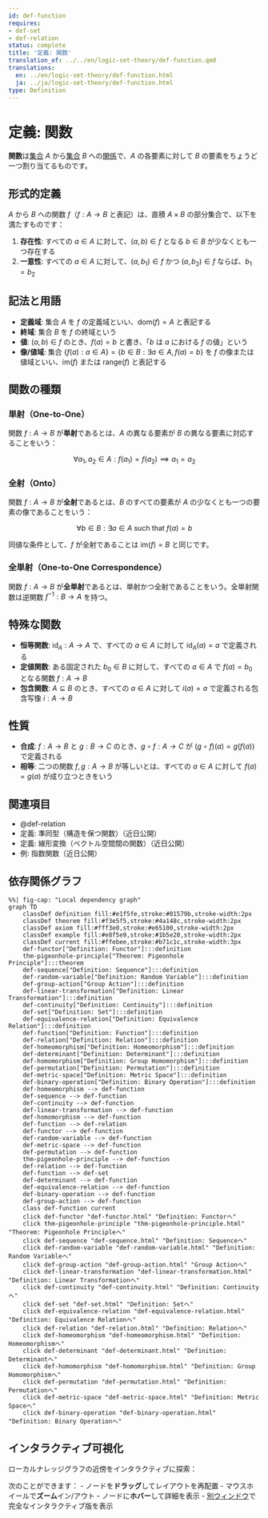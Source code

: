 ```yaml
---
id: def-function
requires:
- def-set
- def-relation
status: complete
title: '定義: 関数'
translation_of: ../../en/logic-set-theory/def-function.qmd
translations:
  en: ../en/logic-set-theory/def-function.html
  ja: ../ja/logic-set-theory/def-function.html
type: Definition
---
```


# 定義: 関数 {#def-function}

**関数**は[集合](def-set.qmd) $A$ から[集合](def-set.qmd) $B$ への[関係](def-relation.qmd)で、$A$ の各要素に対して $B$ の要素をちょうど一つ割り当てるものです。

## 形式的定義

$A$ から $B$ への関数 $f$（$f: A \to B$ と表記）は、直積 $A \times B$ の部分集合で、以下を満たすものです：

1. **存在性**: すべての $a \in A$ に対して、$(a, b) \in f$ となる $b \in B$ が少なくとも一つ存在する
2. **一意性**: すべての $a \in A$ に対して、$(a, b_1) \in f$ かつ $(a, b_2) \in f$ ならば、$b_1 = b_2$

## 記法と用語

- **定義域**: 集合 $A$ を $f$ の定義域といい、$\text{dom}(f) = A$ と表記する
- **終域**: 集合 $B$ を $f$ の終域という
- **値**: $(a, b) \in f$ のとき、$f(a) = b$ と書き、「$b$ は $a$ における $f$ の値」という
- **像/値域**: 集合 $\{f(a) : a \in A\} = \{b \in B : \exists a \in A, f(a) = b\}$ を $f$ の像または値域といい、$\text{im}(f)$ または $\text{range}(f)$ と表記する

## 関数の種類

### 単射（One-to-One）

関数 $f: A \to B$ が**単射**であるとは、$A$ の異なる要素が $B$ の異なる要素に対応することをいう：

$$\forall a_1, a_2 \in A: f(a_1) = f(a_2) \implies a_1 = a_2$$

### 全射（Onto）

関数 $f: A \to B$ が**全射**であるとは、$B$ のすべての要素が $A$ の少なくとも一つの要素の像であることをいう：

$$\forall b \in B: \exists a \in A \text{ such that } f(a) = b$$

同値な条件として、$f$ が全射であることは $\text{im}(f) = B$ と同じです。

### 全単射（One-to-One Correspondence）

関数 $f: A \to B$ が**全単射**であるとは、単射かつ全射であることをいう。全単射関数は逆関数 $f^{-1}: B \to A$ を持つ。

## 特殊な関数

- **恒等関数**: $\text{id}_A: A \to A$ で、すべての $a \in A$ に対して $\text{id}_A(a) = a$ で定義される
- **定値関数**: ある固定された $b_0 \in B$ に対して、すべての $a \in A$ で $f(a) = b_0$ となる関数 $f: A \to B$
- **包含関数**: $A \subseteq B$ のとき、すべての $a \in A$ に対して $i(a) = a$ で定義される包含写像 $i: A \to B$

## 性質

- **合成**: $f: A \to B$ と $g: B \to C$ のとき、$g \circ f: A \to C$ が $(g \circ f)(a) = g(f(a))$ で定義される
- **相等**: 二つの関数 $f, g: A \to B$ が等しいとは、すべての $a \in A$ に対して $f(a) = g(a)$ が成り立つときをいう

## 関連項目

- @def-relation
- 定義: 準同型（構造を保つ関数）（近日公開）
- 定義: 線形変換（ベクトル空間間の関数）（近日公開）
- 例: 指数関数（近日公開）

## 依存関係グラフ

```mermaid
%%| fig-cap: "Local dependency graph"
graph TD
    classDef definition fill:#e1f5fe,stroke:#01579b,stroke-width:2px
    classDef theorem fill:#f3e5f5,stroke:#4a148c,stroke-width:2px
    classDef axiom fill:#fff3e0,stroke:#e65100,stroke-width:2px
    classDef example fill:#e8f5e9,stroke:#1b5e20,stroke-width:2px
    classDef current fill:#ffebee,stroke:#b71c1c,stroke-width:3px
    def-functor["Definition: Functor"]:::definition
    thm-pigeonhole-principle["Theorem: Pigeonhole Principle"]:::theorem
    def-sequence["Definition: Sequence"]:::definition
    def-random-variable["Definition: Random Variable"]:::definition
    def-group-action["Group Action"]:::definition
    def-linear-transformation["Definition: Linear Transformation"]:::definition
    def-continuity["Definition: Continuity"]:::definition
    def-set["Definition: Set"]:::definition
    def-equivalence-relation["Definition: Equivalence Relation"]:::definition
    def-function["Definition: Function"]:::definition
    def-relation["Definition: Relation"]:::definition
    def-homeomorphism["Definition: Homeomorphism"]:::definition
    def-determinant["Definition: Determinant"]:::definition
    def-homomorphism["Definition: Group Homomorphism"]:::definition
    def-permutation["Definition: Permutation"]:::definition
    def-metric-space["Definition: Metric Space"]:::definition
    def-binary-operation["Definition: Binary Operation"]:::definition
    def-homeomorphism --> def-function
    def-sequence --> def-function
    def-continuity --> def-function
    def-linear-transformation --> def-function
    def-homomorphism --> def-function
    def-function --> def-relation
    def-functor --> def-function
    def-random-variable --> def-function
    def-metric-space --> def-function
    def-permutation --> def-function
    thm-pigeonhole-principle --> def-function
    def-relation --> def-function
    def-function --> def-set
    def-determinant --> def-function
    def-equivalence-relation --> def-function
    def-binary-operation --> def-function
    def-group-action --> def-function
    class def-function current
    click def-functor "def-functor.html" "Definition: Functorへ"
    click thm-pigeonhole-principle "thm-pigeonhole-principle.html" "Theorem: Pigeonhole Principleへ"
    click def-sequence "def-sequence.html" "Definition: Sequenceへ"
    click def-random-variable "def-random-variable.html" "Definition: Random Variableへ"
    click def-group-action "def-group-action.html" "Group Actionへ"
    click def-linear-transformation "def-linear-transformation.html" "Definition: Linear Transformationへ"
    click def-continuity "def-continuity.html" "Definition: Continuityへ"
    click def-set "def-set.html" "Definition: Setへ"
    click def-equivalence-relation "def-equivalence-relation.html" "Definition: Equivalence Relationへ"
    click def-relation "def-relation.html" "Definition: Relationへ"
    click def-homeomorphism "def-homeomorphism.html" "Definition: Homeomorphismへ"
    click def-determinant "def-determinant.html" "Definition: Determinantへ"
    click def-homomorphism "def-homomorphism.html" "Definition: Group Homomorphismへ"
    click def-permutation "def-permutation.html" "Definition: Permutationへ"
    click def-metric-space "def-metric-space.html" "Definition: Metric Spaceへ"
    click def-binary-operation "def-binary-operation.html" "Definition: Binary Operationへ"
```

## インタラクティブ可視化

ローカルナレッジグラフの近傍をインタラクティブに探索：

::: {.graph-viz data-id="def-function" data-width="700" data-height="500"}
:::

次のことができます：
- ノードを**ドラッグ**してレイアウトを再配置
- マウスホイールで**ズーム**イン/アウト
- ノードに**ホバー**して詳細を表示
- [別ウィンドウ](../../output/interactive/def-function.html){target="_blank"}で完全なインタラクティブ版を表示
